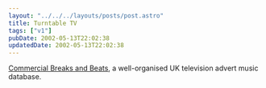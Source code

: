 ```yaml
---
layout: "../../../layouts/posts/post.astro"
title: Turntable TV
tags: ["v1"]
pubDate: 2002-05-13T22:02:38
updatedDate: 2002-05-13T22:02:38
---
```


[Commercial Breaks and Beats][1], a well-organised UK television advert music database.

[1]: http://www.commercialbreaksandbeats.co.uk/ "Commercial Breaks and Beats: UK TV advert music database"
